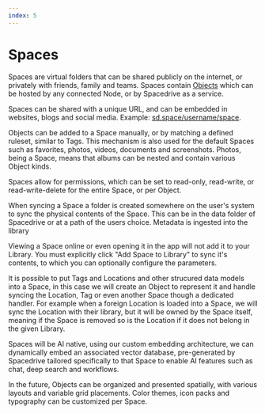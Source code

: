 ```yaml
---
index: 5
---
```


# Spaces

Spaces are virtual folders that can be shared publicly on the internet, or privately with friends, family and teams. Spaces contain [Objects](/docs/developers/architecture/objects) which can be hosted by any connected Node, or by Spacedrive as a service.

Spaces can be shared with a unique URL, and can be embedded in websites, blogs and social media. Example: [sd.space/username/space](#).

Objects can be added to a Space manually, or by matching a defined ruleset, similar to Tags. This mechanism is also used for the default Spaces such as favorites, photos, videos, documents and screenshots. Photos, being a Space, means that albums can be nested and contain various Object kinds.

Spaces allow for permissions, which can be set to read-only, read-write, or read-write-delete for the entire Space, or per Object.

When syncing a Space a folder is created somewhere on the user's system to sync the physical contents of the Space. This can be in the data folder of Spacedrive or at a path of the users choice. Metadata is ingested into the library

Viewing a Space online or even opening it in the app will not add it to your Library. You must explicitly click "Add Space to Library" to sync it's contents, to which you can optionally configure the parameters.

It is possible to put Tags and Locations and other strucured data models into a Space, in this case we will create an Object to represent it and handle syncing the Location, Tag or even another Space though a dedicated handler. For example when a foreign Location is loaded into a Space, we will sync the Location with their library, but it will be owned by the Space itself, meaning if the Space is removed so is the Location if it does not belong in the given Library.

Spaces will be AI native, using our custom embedding architecture, we can dynamically embed an associated vector database, pre-generated by Spacedrive tailored specifically to that Space to enable AI features such as chat, deep search and workflows.

In the future, Objects can be organized and presented spatially, with various layouts and variable grid placements. Color themes, icon packs and typography can be customized per Space.
